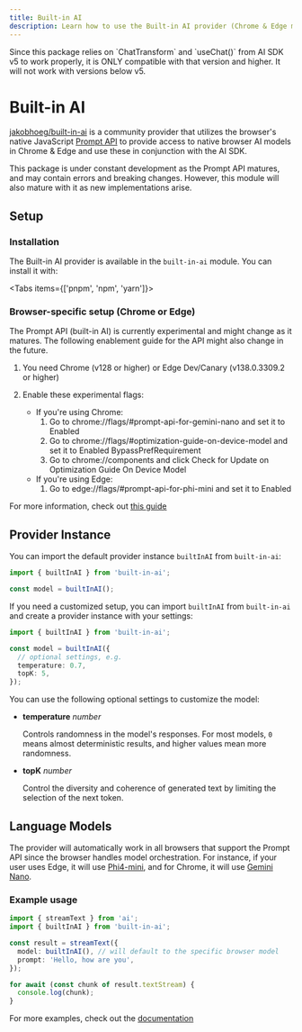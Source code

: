 ```yaml
---
title: Built-in AI
description: Learn how to use the Built-in AI provider (Chrome & Edge models) for the AI SDK.
---
```


<Note type="secondary">
  Since this package relies on `ChatTransform` and `useChat()` from AI SDK v5 to
  work properly, it is ONLY compatible with that version and higher. It will not
  work with versions below v5.
</Note>

# Built-in AI

[jakobhoeg/built-in-ai](https://github.com/jakobhoeg/built-in-ai) is a community provider that utilizes the browser's native JavaScript [Prompt API](https://github.com/webmachinelearning/prompt-api) to provide access to native browser AI models in Chrome & Edge and use these in conjunction with the AI SDK.

<Note type="warning">
  This package is under constant development as the Prompt API matures, and may
  contain errors and breaking changes. However, this module will also mature
  with it as new implementations arise.
</Note>

## Setup

### Installation

The Built-in AI provider is available in the `built-in-ai` module. You can install it with:

<Tabs items={['pnpm', 'npm', 'yarn']}>
  <Tab>
    <Snippet text="pnpm add built-in-ai" dark />
  </Tab>
  <Tab>
    <Snippet text="npm install built-in-ai" dark />
  </Tab>
  <Tab>
    <Snippet text="yarn add built-in-ai" dark />
  </Tab>
</Tabs>

### Browser-specific setup (Chrome or Edge)

<Note type="warning">
  The Prompt API (built-in AI) is currently experimental and might change as it
  matures. The following enablement guide for the API might also change in the
  future.
</Note>

1. You need Chrome (v128 or higher) or Edge Dev/Canary (v138.0.3309.2 or higher)

2. Enable these experimental flags:
   - If you're using Chrome:
     1. Go to chrome://flags/#prompt-api-for-gemini-nano and set it to Enabled
     2. Go to chrome://flags/#optimization-guide-on-device-model and set it to Enabled BypassPrefRequirement
     3. Go to chrome://components and click Check for Update on Optimization Guide On Device Model
   - If you're using Edge:
     1. Go to edge://flags/#prompt-api-for-phi-mini and set it to Enabled

For more information, check out [this guide](https://developer.chrome.com/docs/extensions/ai/prompt-api)

## Provider Instance

You can import the default provider instance `builtInAI` from `built-in-ai`:

```ts
import { builtInAI } from 'built-in-ai';

const model = builtInAI();
```

If you need a customized setup, you can import `builtInAI` from `built-in-ai` and create a provider instance with your settings:

```ts
import { builtInAI } from 'built-in-ai';

const model = builtInAI({
  // optional settings, e.g.
  temperature: 0.7,
  topK: 5,
});
```

You can use the following optional settings to customize the model:

- **temperature** _number_

  Controls randomness in the model's responses. For most models, `0` means almost deterministic results, and higher values mean more randomness.

- **topK** _number_

  Control the diversity and coherence of generated text by limiting the selection of the next token.

## Language Models

The provider will automatically work in all browsers that support the Prompt API since the browser handles model orchestration.
For instance, if your user uses Edge, it will use [Phi4-mini](https://learn.microsoft.com/en-us/microsoft-edge/web-platform/prompt-api#the-phi-4-mini-model), and for Chrome, it will use [Gemini Nano](https://developer.chrome.com/docs/ai/prompt-api#model_download).

### Example usage

```ts
import { streamText } from 'ai';
import { builtInAI } from 'built-in-ai';

const result = streamText({
  model: builtInAI(), // will default to the specific browser model
  prompt: 'Hello, how are you',
});

for await (const chunk of result.textStream) {
  console.log(chunk);
}
```

For more examples, check out the [documentation](https://github.com/jakobhoeg/built-in-ai)
